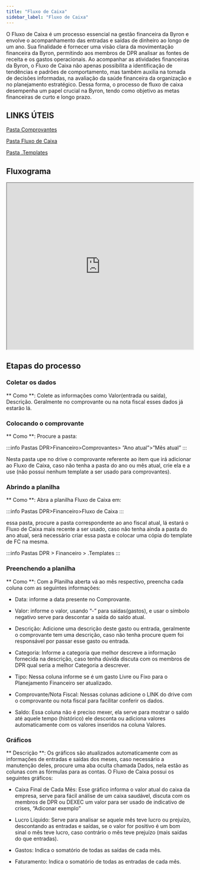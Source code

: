 ```yaml
---
title: "Fluxo de Caixa"
sidebar_label: "Fluxo de Caixa"
---
```


O Fluxo de Caixa é um processo essencial na gestão financeira da Byron e envolve o acompanhamento das entradas e saídas de dinheiro ao longo de um ano. Sua finalidade é fornecer uma visão clara da movimentação financeira da Byron, permitindo aos membros de DPR analisar as fontes de receita e os gastos operacionais. Ao acompanhar as atividades financeiras da Byron, o Fluxo de Caixa não apenas possibilita a identificação de tendências e padrões de comportamento, mas também auxilia na tomada de decisões informadas, na avaliação da saúde financeira da organização e no planejamento estratégico. Dessa forma, o processo de fluxo de caixa desempenha um papel crucial na Byron, tendo como objetivo as metas financeiras de curto e longo prazo.

## LINKS ÚTEIS

[Pasta Comprovantes](https://drive.google.com/drive/folders/1YrW9L2m2lOONFRDAkkV2RBi6dPxB9Mq8?usp=drive_link)

[Pasta Fluxo de Caixa](https://drive.google.com/drive/folders/1BUJ-FJsyk3b7GG0AKwk54axFBxI_LIw1?usp=drive_link)

[Pasta .Templates](https://drive.google.com/drive/u/2/folders/1kmqqOSjCuKa8noSgyLuVi2dTJ8e4GSYy)

## Fluxograma

<iframe
  width="100%"
  height="450"
  src="https://whimsical.com/embed/FbvuYiFzTxmUorTcMiXEPE"
></iframe>

## Etapas do processo

### Coletar os dados

** Como **: Colete as informações como Valor(entrada ou saída), Descrição. Geralmente no comprovante ou na nota fiscal esses dados já estarão lá.

### Colocando o comprovante

** Como **: Procure a pasta:

:::info Pastas
DPR>Financeiro>Comprovantes> ”Ano atual”>”Mês atual”
:::

Nesta pasta upe no drive o comprovante referente ao item que irá adicionar ao Fluxo de Caixa, caso não tenha a pasta do ano ou mês atual, crie ela e a use (não possui nenhum template a ser usado para comprovantes).

### Abrindo a planilha

** Como **: Abra a planilha Fluxo de Caixa em:

:::info Pastas
DPR>Financeiro>Fluxo de Caixa
:::

essa pasta, procure a pasta correspondente ao ano fiscal atual, lá  estará o Fluxo de Caixa mais recente a ser usado, caso não tenha ainda a pasta do ano atual, será necessário criar essa pasta e colocar uma cópia do template de FC na mesma.

:::info Pastas
DPR > Financeiro > .Templates
:::

### Preenchendo a planilha

** Como **: Com a Planilha aberta vá ao mês respectivo, preencha cada coluna com as seguintes informações:

- Data: informe a data presente no Comprovante.

- Valor: informe o valor, usando “-” para saídas(gastos), e usar o símbolo negativo serve para descontar a saída do saldo atual.

- Descrição: Adicione uma descrição deste gasto ou entrada, geralmente o comprovante tem uma descrição, caso não tenha procure quem foi responsável por passar esse gasto ou entrada.

- Categoria: Informe a categoria que melhor descreve a informação fornecida na descrição, caso tenha dúvida discuta com os membros de DPR qual seria a melhor Categoria a descrever.

- Tipo: Nessa coluna informe se é um gasto Livre ou Fixo para o Planejamento Financeiro ser atualizado.

- Comprovante/Nota Fiscal: Nessas colunas adicione o LINK do drive com o comprovante ou nota fiscal para facilitar conferir os dados.

- Saldo: Essa coluna não é preciso mexer, ela serve para mostrar o saldo até aquele tempo (histórico) ele desconta ou adiciona valores automaticamente com os valores inseridos na coluna Valores.

### Gráficos

** Descrição **: Os gráficos são atualizados automaticamente com as informações de entradas e saídas dos meses, caso necessário a manutenção deles, procure uma aba oculta chamada Dados, nela estão as colunas com as fórmulas para as contas. O Fluxo de Caixa possui os seguintes gráficos: 

- Caixa Final de Cada Mês: Esse gráfico informa o valor atual do caixa da empresa, serve para fácil análise de um caixa saudável, discuta com os membros de DPR ou DEXEC um valor para ser usado de indicativo de crises, “Adiconar exemplo”

- Lucro Líquido: Serve para analisar se aquele mês teve lucro ou prejuízo, descontando as entradas e saídas, se o valor for positivo é um bom sinal o mês teve lucro, caso contrário o mês teve prejuízo (mais saídas do que entradas).

- Gastos: Indica o somatório de todas as saídas de cada mês.

- Faturamento: Indica o somatório de todas as entradas de cada mês.